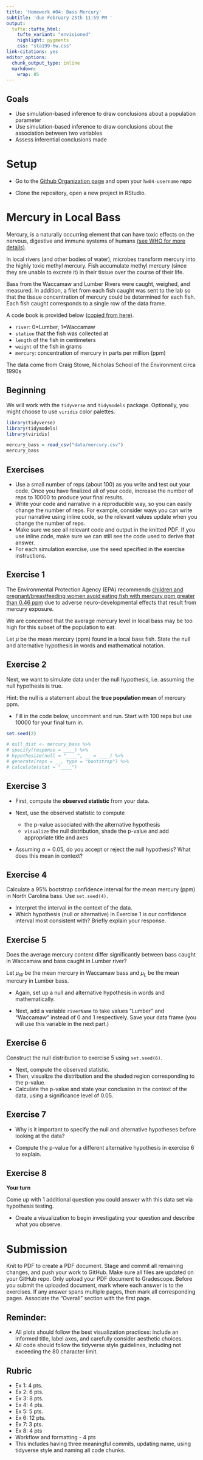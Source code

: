 ```yaml
---
title: 'Homework #04: Bass Mercury'
subtitle: 'due February 25th 11:59 PM '
output:
  tufte::tufte_html:
    tufte_variant: "envisioned"
    highlight: pygments
    css: "sta199-hw.css"
link-citations: yes
editor_options:
  chunk_output_type: inline
  markdown: 
    wrap: 85
---
```


## Goals

- Use simulation-based inference to draw conclusions about a population parameter
- Use simulation-based inference to draw conclusions about the association between two variables
- Assess inferential conclusions made

# Setup

- Go to the [Github Organization page](https://github.com/sta199-s22) and open your `hw04-username` repo
  
- Clone the repository, open a new project in RStudio.

# Mercury in Local Bass

Mercury, is a naturally occurring element that can have toxic effects on the nervous, digestive and immune systems of humans [(see WHO for more details)](https://www.who.int/news-room/fact-sheets/detail/mercury-and-health).

In local rivers (and other bodies of water), microbes transform mercury into the highly toxic methyl mercury. Fish accumulate methyl mercury (since they are unable to excrete it) in their tissue over the course of their life. 

Bass from the Waccamaw and Lumber Rivers were caught, weighed, and measured. In addition, a filet from each fish caught was sent to the lab so that the tissue concentration of mercury could be determined for each fish. Each fish caught corresponds to a single row of the data frame.

A code book is provided below ([copied from here](https://stat.duke.edu/datasets/mercury-in-bass)).

- `river`: 0=Lumber, 1=Waccamaw
- `station` that the fish was collected at
- `length` of the fish in centimeters
- `weight` of the fish in grams
- `mercury`: concentration of mercury in parts per million (ppm)

The data come from Craig Stowe, Nicholas School of the Environment circa 1990s

## Beginning

We will work with the `tidyverse` and `tidymodels` package. Optionally, you might choose to use `viridis` color palettes.

```r
library(tidyverse)
library(tidymodels)
library(viridis)
```

```r
mercury_bass = read_csv("data/mercury.csv")
mercury_bass
```
## Exercises 

- Use a small number of reps (about 100) as you write and test out your code. Once you have finalized all of your code, increase the number of reps to 10000 to produce your final results.
- Write your code and narrative in a reproducible way, so you can easily change the number of reps. For example, consider ways you can write your narrative using inline code, so the relevant values update when you change the number of reps.
- Make sure we see all relevant code and output in the knitted PDF. If you use inline code, make sure we can still see the code used to derive that answer.
- For each simulation exercise, use the seed specified in the exercise instructions.


## Exercise 1 

The Environmental Protection Agency (EPA) recommends [children and pregnant/breastfeeding women avoid eating fish with mercury ppm greater than 0.46 ppm](https://www.epa.gov/fish-tech/epa-fda-fish-advice-technical-information) due to adverse neuro-developmental effects that result from mercury exposure.

We are concerned that the average mercury level in local bass may be too high for this subset of the population to eat. 

Let $\mu$ be the mean mercury (ppm) found in a local bass fish. State the null and alternative hypothesis in words and mathematical notation.

## Exercise 2

Next, we want to simulate data under the null hypothesis, i.e. assuming the null hypothesis is true. 

Hint: the null is a statement about the **true population mean** of mercury ppm.

- Fill in the code below, uncomment and run. Start with 100 reps but use 10000 for your final turn in.

```r
set.seed(2)

# null_dist <- mercury_bass %>%
# specify(response = ____) %>%
# hypothesize(null = "____", __ = ____) %>%
# generate(reps = __, type = "bootstrap") %>%
# calculate(stat = "____")

```
## Exercise 3

- First, compute the **observed statistic** from your data. 

- Next, use the observed statistic to compute 
  - the p-value associated with the alternative hypothesis
  - `visualize` the null distribution, shade the p-value and add appropriate title and axes
  
- Assuming $\alpha = 0.05$, do you accept or reject the null hypothesis? What does this mean in context?
  

## Exercise 4

Calculate a 95% bootstrap confidence interval for the mean mercury (ppm) in North Carolina bass. Use `set.seed(4)`.

- Interpret the interval in the context of the data.
- Which hypothesis (null or alternative) in Exercise 1 is our confidence interval most consistent with? Briefly explain your response.


## Exercise 5

Does the average mercury content differ significantly between bass caught in Waccamaw and bass caught in Lumber river?

Let $\mu_W$ be the mean mercury in Waccamaw bass and $\mu_L$ be the mean mercury in Lumber bass.

- Again, set up a null and alternative hypothesis in words and mathematically.

- Next, add a variable `riverName` to take values "Lumber" and "Waccamaw" instead of 0 and 1 respectively. Save your data frame (you will use this variable in the next part.)

## Exercise 6

Construct the null distribution to exercise 5 using `set.seed(6)`.

- Next, compute the observed statistic.
- Then, visualize the distribution and the shaded region corresponding to the p-value.
- Calculate the p-value and state your conclusion in the context of the data, using a significance level of 0.05.


## Exercise 7

- Why is it important to specify the null and alternative hypotheses before looking at the data? 

- Compute the p-value for a different alternative hypothesis in exercise 6 to explain.


## Exercise 8


**Your turn**

Come up with 1 additional question you could answer with this data set via hypothesis testing.

- Create a visualization to begin investigating your question and describe what you observe.

# Submission
Knit to PDF to create a PDF document. Stage and commit all remaining changes, 
and push your work to GitHub. Make sure all files are updated on your GitHub 
repo.
Only upload your PDF document to Gradescope. Before you submit the 
uploaded document, mark where each answer is to the exercises. If any answer 
spans multiple pages, then mark all corresponding pages. Associate the "Overall" section with the first page.

## Reminder:
- All plots should follow the best visualization practices: include an informed title, label axes, and carefully consider aesthetic choices.
- All code should follow the tidyverse style guidelines, including not exceeding the 80 character limit.

## Rubric
- Ex 1: 4 pts.
- Ex 2: 6 pts.
- Ex 3: 8 pts.
- Ex 4: 4 pts.
- Ex 5: 5 pts.
- Ex 6: 12 pts.
- Ex 7: 3 pts.
- Ex 8: 4 pts
- Workflow and formatting - 4 pts
 - This includes having three meaningful commits, updating name, using
 tidyverse style and naming all code chunks.

